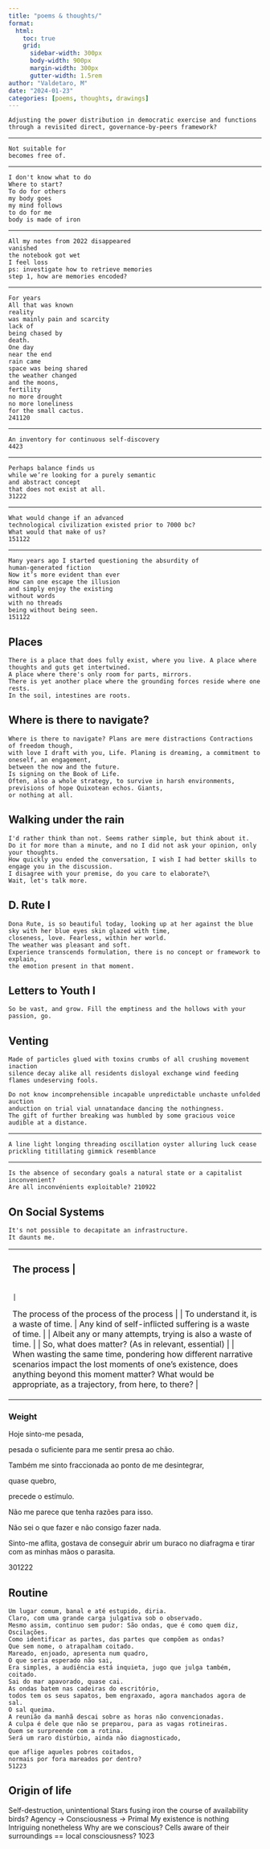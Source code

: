 ```yaml
---
title: "poems & thoughts/"
format:
  html:
    toc: true
    grid:
      sidebar-width: 300px
      body-width: 900px
      margin-width: 300px
      gutter-width: 1.5rem
author: "Valdetaro, M"
date: "2024-01-23"
categories: [poems, thoughts, drawings]
---
```



    Adjusting the power distribution in democratic exercise and functions 
    through a revisited direct, governance-by-peers framework?

------------------------------------------------------------------------

    Not suitable for
    becomes free of.

------------------------------------------------------------------------

    I don't know what to do
    Where to start?
    To do for others 
    my body goes
    my mind follows
    to do for me
    body is made of iron 
    
------------------------------------------------------------------------
    
    All my notes from 2022 disappeared 
    vanished
    the notebook got wet
    I feel loss
    ps: investigate how to retrieve memories 
    step 1, how are memories encoded?
    
------------------------------------------------------------------------

    For years
    All that was known 
    reality
    was mainly pain and scarcity 
    lack of
    being chased by 
    death.
    One day
    near the end
    rain came
    space was being shared
    the weather changed
    and the moons, 
    fertility
    no more drought 
    no more loneliness
    for the small cactus. 
    241120

------------------------------------------------------------------------

    An inventory for continuous self-discovery 
    4423

------------------------------------------------------------------------

    Perhaps balance finds us
    while we’re looking for a purely semantic 
    and abstract concept
    that does not exist at all.
    31222

------------------------------------------------------------------------

    What would change if an advanced 
    technological civilization existed prior to 7000 bc?
    What would that make of us?
    151122

------------------------------------------------------------------------

    Many years ago I started questioning the absurdity of 
    human-generated fiction
    Now it’s more evident than ever
    How can one escape the illusion 
    and simply enjoy the existing 
    without words 
    with no threads
    being without being seen.
    151122

## Places

    There is a place that does fully exist, where you live. A place where thoughts and guts get intertwined.
    A place where there's only room for parts, mirrors.
    There is yet another place where the grounding forces reside where one rests.
    In the soil, intestines are roots.

## Where is there to navigate?

    Where is there to navigate? Plans are mere distractions Contractions of freedom though, 
    with love I draft with you, Life. Planing is dreaming, a commitment to oneself, an engagement, 
    between the now and the future. 
    Is signing on the Book of Life.
    Often, also a whole strategy, to survive in harsh environments, previsions of hope Quixotean echos. Giants, 
    or nothing at all.

## Walking under the rain

    I'd rather think than not. Seems rather simple, but think about it. 
    Do it for more than a minute, and no I did not ask your opinion, only your thoughts.
    How quickly you ended the conversation, I wish I had better skills to engage you in the discussion. 
    I disagree with your premise, do you care to elaborate?\
    Wait, let's talk more.


## D. Rute I

    Dona Rute, is so beautiful today, looking up at her against the blue sky with her blue eyes skin glazed with time, 
    closeness, love. Fearless, within her world.
    The weather was pleasant and soft.
    Experience transcends formulation, there is no concept or framework to explain, 
    the emotion present in that moment.


## Letters to Youth I

    So be vast, and grow. Fill the emptiness and the hollows with your passion, go.


## Venting

    Made of particles glued with toxins crumbs of all crushing movement inaction 
    silence decay alike all residents disloyal exchange wind feeding flames undeserving fools.

    Do not know incomprehensible incapable unpredictable unchaste unfolded auction 
    anduction on trial vial unnatandace dancing the nothingness.
    The gift of further breaking was humbled by some gracious voice audible at a distance.

------------------------------------------------------------------------

    A line light longing threading oscillation oyster alluring luck cease prickling titillating gimmick resemblance

------------------------------------------------------------------------

    Is the absence of secondary goals a natural state or a capitalist inconvenient? 
    Are all inconvénients exploitable? 210922


## On Social Systems

    It's not possible to decapitate an infrastructure.
    It daunts me.

+-------------------------------------------------------------------------------------------------------------------------------------------------------------------------------------------------------------------------------+
| ### The process                                                                                                                                                                                                               |
|                                                                                                                                                                                                                               |
| The process of the process of the process                                                                                                                                                                                     |
|                                                                                                                                                                                                                               |
| To understand it, is a waste of time.                                                                                                                                                                                            |
|                                                                                                                                                                                                                               |
| Any kind of self-inflicted suffering is a waste of time.                                                                                                                                                                      |
|                                                                                                                                                                                                                               |
| Albeit any or many attempts, trying is also a waste of time.                                                                                                                                                                  |
|                                                                                                                                                                                                                               |
| So, what does matter? (As in relevant, essential)                                                                                                                                                                             |
|                                                                                                                                                                                                                               |
| When wasting the same time, pondering how different narrative scenarios impact the lost moments of one's existence, does anything beyond this moment matter? What would be appropriate, as a trajectory, from here, to there? |
+-------------------------------------------------------------------------------------------------------------------------------------------------------------------------------------------------------------------------------+

### Weight

Hoje sinto-me pesada,

pesada o suficiente para me sentir presa ao chão.

Também me sinto fraccionada ao ponto de me desintegrar,

quase quebro,

precede o estímulo.

Não me parece que tenha razões para isso.

Não sei o que fazer e não consigo fazer nada.

Sinto-me aflita, gostava de conseguir abrir um buraco no diafragma e tirar com as minhas mãos o parasita.

301222


## Routine

    Um lugar comum, banal e até estupido, diria.
    Claro, com uma grande carga julgativa sob o observado.
    Mesmo assim, continuo sem pudor: São ondas, que é como quem diz,
    Oscilações.
    Como identificar as partes, das partes que compõem as ondas?
    Que sem nome, o atrapalham coitado.
    Mareado, enjoado, apresenta num quadro,
    O que seria esperado não sai,
    Era simples, a audiência está inquieta, jugo que julga também,
    coitado.
    Sai do mar apavorado, quase cai.
    As ondas batem nas cadeiras do escritório,
    todos tem os seus sapatos, bem engraxado, agora manchados agora de sal.
    O sal queima.
    A reunião da manhã descai sobre as horas não convencionadas.
    A culpa é dele que não se preparou, para as vagas rotineiras.
    Quem se surpreende com a rotina.
    Será um raro distúrbio, ainda não diagnosticado,

    que aflige aqueles pobres coitados,
    normais por fora mareados por dentro?
    51223

## Origin of life

Self-destruction, unintentional Stars fusing iron the course of availability birds?
Agency → Consciousness → Primal
My existence is nothing Intriguing nonetheless Why are we conscious?
Cells aware of their surroundings == local consciousness?
1023
